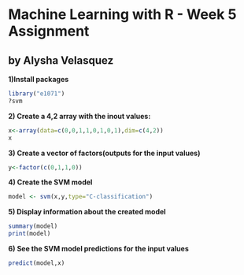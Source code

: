 # Machine Learning with R - Week 5 Assignment 
## by Alysha Velasquez

**1)Install packages**

```r
library("e1071")
?svm
```

**2) Create a 4,2 array with the inout values:**

```r
x<-array(data=c(0,0,1,1,0,1,0,1),dim=c(4,2))
x
```

**3) Create a vector of factors(outputs for the input values)**
```r
y<-factor(c(0,1,1,0))
```

**4) Create the SVM model**
```r
model <- svm(x,y,type="C-classification")
```

**5) Display information about the created model**
```r
summary(model)
print(model)
```

**6) See the SVM model predictions for the input values**
```r
predict(model,x)
```

